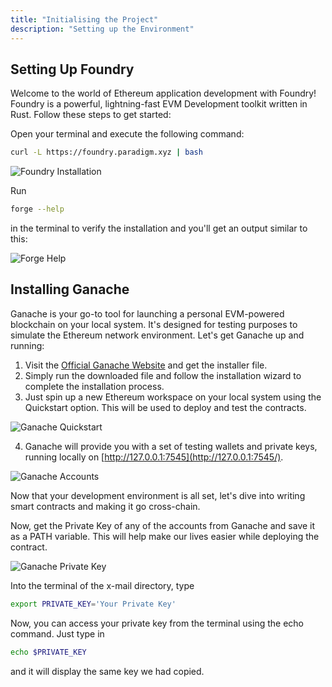 ```yaml
---
title: "Initialising the Project"
description: "Setting up the Environment"
---
```


## Setting Up Foundry

Welcome to the world of Ethereum application development with Foundry! Foundry is a powerful, lightning-fast EVM Development toolkit written in Rust. Follow these steps to get started:

Open your terminal and execute the following command:

```sh
curl -L https://foundry.paradigm.xyz | bash
```
![Foundry Installation](https://i.ibb.co/HBrLM5s/image.png)

Run 

```sh
forge --help
```
in the terminal to verify the installation and you'll get an output similar to this:

![Forge Help](https://i.ibb.co/cYXQ3ZW/image.png)

## Installing Ganache

Ganache is your go-to tool for launching a personal EVM-powered blockchain on your local system. It's designed for testing purposes to simulate the Ethereum network environment. Let's get Ganache up and running:

1. Visit the [Official Ganache Website](https://trufflesuite.com/ganache/) and get the installer file.
2. Simply run the downloaded file and follow the installation wizard to complete the installation process.
3. Just spin up a new Ethereum workspace on your local system using the Quickstart option. This will be used to deploy and test the contracts.

![Ganache Quickstart](https://i.ibb.co/hHkjj1N/image.png)

4. Ganache will provide you with a set of testing wallets and private keys, running locally on [http://127.0.0.1:7545](http://127.0.0.1:7545/).

![Ganache Accounts](https://i.ibb.co/8cksfVd/image.png)

Now that your development environment is all set, let's dive into writing smart contracts and making it go cross-chain.

Now, get the Private Key of any of the accounts from Ganache and save it as a PATH variable. This will help make our lives easier while deploying the contract.

![Ganache Private Key](https://i.ibb.co/dJKWTmJ/image.png)

Into the terminal of the x-mail directory, type

```bash
export PRIVATE_KEY='Your Private Key'
```

Now, you can access your private key from the terminal using the echo command. Just type in
```sh
echo $PRIVATE_KEY
```

and it will display the same key we had copied.